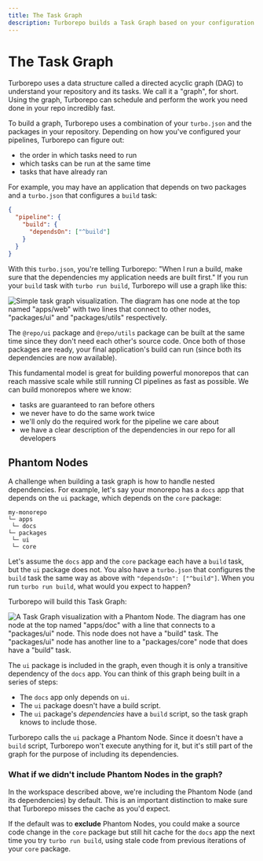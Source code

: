 ```yaml
---
title: The Task Graph
description: Turborepo builds a Task Graph based on your configuration and repository structure.
---
```


# The Task Graph

Turborepo uses a data structure called a directed acyclic graph (DAG) to
understand your repository and its tasks. We call it a "graph", for short. Using
the graph, Turborepo can schedule and perform the work you need done in your
repo incredibly fast.

To build a graph, Turborepo uses a combination of your `turbo.json` and the
packages in your repository. Depending on how you've configured your pipelines,
Turborepo can figure out:

- the order in which tasks need to run
- which tasks can be run at the same time
- tasks that have already ran

For example, you may have an application that depends on two packages and a
`turbo.json` that configures a `build` task:

```json
{
  "pipeline": {
    "build": {
      "dependsOn": ["^build"]
    }
  }
}
```

With this `turbo.json`, you're telling Turborepo: "When I run a build, make sure
that the dependencies my application needs are built first." If you run your
`build` task with `turbo run build`, Turborepo will use a graph like this:

![Simple task graph visualization. The diagram has one node at the top named "apps/web" with two lines that connect to other nodes, "packages/ui" and "packages/utils" respectively.](/images/docs/simple-task-graph.png)

The `@repo/ui` package and `@repo/utils` package can be built at the same time
since they don't need each other's source code. Once both of those packages are
ready, your final application's build can run (since both its dependencies are
now available).

This fundamental model is great for building powerful monorepos that can reach
massive scale while still running CI pipelines as fast as possible. We can build
monorepos where we know:

- tasks are guaranteed to ran before others
- we never have to do the same work twice
- we'll only do the required work for the pipeline we care about
- we have a clear description of the dependencies in our repo for all developers

## Phantom Nodes

A challenge when building a task graph is how to handle nested dependencies. For
example, let's say your monorepo has a `docs` app that depends on the `ui`
package, which depends on the `core` package:

```
my-monorepo
└─ apps
 └─ docs
└─ packages
 └─ ui
 └─ core
```

Let's assume the `docs` app and the `core` package each have a `build` task, but
the `ui` package does not. You also have a `turbo.json` that configures the
`build` task the same way as above with `"dependsOn": ["^build"]`. When you run
`turbo run build`, what would you expect to happen?

Turborepo will build this Task Graph:

![A Task Graph visualization with a Phantom Node. The diagram has one node at the top named "apps/doc" with a line that connects to a "packages/ui" node. This node does not have a "build" task. The "packages/ui" node has another line to a "packages/core" node that does have a "build" task.](/images/docs/phantom-nodes.png)

The `ui` package is included in the graph, even though it is only a
transitive dependency of the `docs` app. You can think of this graph being built in a series of steps:

- The `docs` app only depends on `ui`.
- The `ui` package doesn't have a build script.
- The `ui` package's _dependencies_ have a `build` script, so the task graph knows to include those.

Turborepo calls the `ui` package a Phantom Node. Since it doesn't have a `build`
script, Turborepo won't execute anything for it, but it's still part of the
graph for the purpose of including its dependencies.

### What if we didn't include Phantom Nodes in the graph?

In the workspace described above, we're including the Phantom Node (and its
dependencies) by default. This is an important distinction to make sure that
Turborepo misses the cache as you'd expect.

If the default was to **exclude** Phantom Nodes, you could make a source code
change in the `core` package but still hit cache for the `docs` app the next
time you try `turbo run build`, using stale code from previous iterations of
your `core` package.
